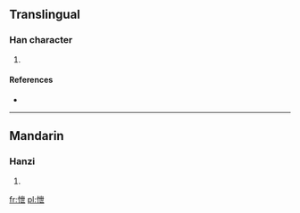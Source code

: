 ==Translingual==

===Han character===
{{Han char|rn=61|rad=心|as=05|sn=8|four=|canj=心心廿 (PPT)}}

# {{defn|Han|sort=心05}}

====References====
* {{Han ref|kx=0379.110|dkj=10425|dj=0707.190|hdz=42283.080|uh=6008|ud=24584}}

----

==Mandarin==

===Hanzi===
{{cmn-hanzi|pin=[[yì]] ([[yi4]])|wg=i<sup>4</sup>}}

# {{defn|Mandarin|sort=心05}}

[[fr:怈]]
[[pl:怈]]